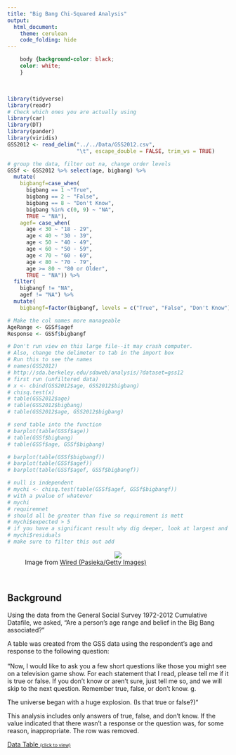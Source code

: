 ```yaml
---
title: "Big Bang Chi-Squared Analysis"
output: 
  html_document:
    theme: cerulean
    code_folding: hide
---
```

```css
    body {background-color: black;
    color: white;
    }

```
<script type="text/javascript">
 function showhide(id) {
    var e = document.getElementById(id);
    e.style.display = (e.style.display == 'block') ? 'none' : 'block';
 }
</script>
<br>

<!-- Directions

Come up with a chi squared test analysis of your own creation. 

* Write the Background and clearly state your question. Then collect data and perform the chi-squared test analysis in order to answer your question. Use the proper order of first, ask the question, then second, figure out the answer.

* You can use data from 
    - An R data set
    - the internet (like weather data, Facebook data, or sports data) 
    - your own experiment 
    - your own observational study
* However,     
    - Do not violate the "Human Subjects Rules" of the university: http://www.byui.edu/executive-strategy-and-planning/institutional-research/research-and-assessments/research-and-surveys

* You need a sample size large enough to meet the requirements of the chi squared test. Unfortunately, the sample size is completely dependent on the situation you select. A good rule of thumb is 10 observations per "combination-group" in your data.
-->

```r
library(tidyverse)
library(readr)
# Check which ones you are actually using
library(car)
library(DT)
library(pander)
library(viridis)
GSS2012 <- read_delim("../../Data/GSS2012.csv", 
                      "\t", escape_double = FALSE, trim_ws = TRUE)

# group the data, filter out na, change order levels
GSSf <- GSS2012 %>% select(age, bigbang) %>% 
  mutate(
    bigbangf=case_when(
      bigbang == 1 ~"True",
      bigbang == 2 ~ "False",
      bigbang == 8 ~ "Don't Know",
      bigbang %in% c(0, 9) ~ "NA",
      TRUE ~ "NA"),
    agef= case_when(
      age < 30 ~ "18 - 29",
      age < 40 ~ "30 - 39",
      age < 50 ~ "40 - 49",
      age < 60 ~ "50 - 59",
      age < 70 ~ "60 - 69",
      age < 80 ~ "70 - 79",
      age >= 80 ~ "80 or Older",
      TRUE ~ "NA")) %>%  
  filter(
    bigbangf != "NA", 
    agef != "NA") %>% 
  mutate(
    bigbangf=factor(bigbangf, levels = c("True", "False", "Don't Know")))

# Make the col names more manageable
AgeRange <- GSSf$agef
Response <- GSSf$bigbangf

# Don't run view on this large file--it may crash computer.
# Also, change the delimeter to tab in the import box
# Run this to see the names
# names(GSS2012)
# http://sda.berkeley.edu/sdaweb/analysis/?dataset=gss12
# first run (unfiltered data)
# x <- cbind(GSS2012$age, GSS2012$bigbang)
# chisq.test(x)
# table(GSS2012$age)
# table(GSS2012$bigbang)
# table(GSS2012$age, GSS2012$bigbang)

# send table into the function
# barplot(table(GSSf$age))
# table(GSSf$bigbang)
# table(GSSf$age, GSSf$bigbang)

# barplot(table(GSSf$bigbangf))
# barplot(table(GSSf$agef))
# barplot(table(GSSf$agef, GSSf$bigbangf))

# null is independent
# mychi <- chisq.test(table(GSSf$agef, GSSf$bigbangf))
# with a pvalue of whatever
# mychi
# requiremnet
# should all be greater than five so requirement is mett
# mychi$expected > 5
# if you have a significant result why dig deeper, look at largest and smallest values this had a significantly higher (more counts than expected) negative means less counts
# mychi$residuals
# make sure to filter this out add
```

<figure>
<center>
<img src="../../Images/BigBang.webp">
</center>
<figcaption>Image from [Wired (Pasieka/Getty Images)](https://www.wired.com/story/to-understand-the-universe-physicists-are-building-their-own/)</figcaption>
</figure>

<br>


## Background

Using the data from the General Social Survey 1972-2012 Cumulative Datafile, we asked, "Are a person's age range and belief in the Big Bang associated?"

A table was created from the GSS data using the respondent's age and response to the following question:<br>
<br>
"Now, I would like to ask you a few short questions like those you might see on a television game show. For each statement that I read, please tell me if it is true or false. If you don't know or aren't sure, just tell me so, and we will skip to the next question. Remember true, false, or don't know. g.<br> 

The universe began with a huge explosion. (Is that true or 
false?)"<br>

This analysis includes only answers of true, false, and don't know. If the value indicated that there wasn't a response or the question was, for some reason, inappropriate. The row was removed.<br>
</div>

<a href="javascript:showhide('datatable')">Data Table <span style="font-size:8pt;">(click to view)</span></a>

<div id="datatable" style="display:none;">



Click the "Code" button to see the data.


```r
# datatable
datatable(GSSf, options=list(lengthMenu = c(5,10,30)), extensions="Responsive")
```

## Analysis

#### Hypothesis

$$
H_0:\ \text{ A person's age range and their belief in the Big Bang are independent.}
$$

$$
H_a:\ \text{A person's age range and their belief in the Big Bang are associated (not independent).}
$$
$$
\alpha = 0.05
$$

#### Graphical and Numerical Summaries

The table below summarizes the responses of participants as grouped by age range:

```r
# Create palette

palette(c("#416ecc","#772ea4","#b52588","#e60d54","#f4c33e","#bd6127","#687652"))

# send table into the function 
pander(table("Age"=AgeRange, Response))
```

Notice, in the barplot, that the overall shape of the data is shaped differently. Some age ranges have more evenly divided responses than others. For example, in the 50 to 50 age range, the number of respondents for each answer are fairly similar, but for other age groups, like those in the 18-29 range, the differences in answers have more disparity. 

```r
# Or maybe these are better
# par(bg = 'black', fg = 'white') 
par(bg = 'black', fg = 'white', xpd=T, mar=par()$mar+c(0,0,0,6))
barplot(table(AgeRange, Response), ylab="Number of Respondents", xlab = "Response to \"The Universe Began With a Huge Explosion\"", main = "Relationship of Age and Belief in the Big Bang", col=palette(), beside=TRUE, bty="n", col.axis= "white", col.lab="white", col.main="white")

legend("topleft", col=palette(), pch=15, legend=c("18-29", "30-39","40-49", "50-59","60-69","70-79","80+"), bty="n", text.col = palette(), inset=c(1,0), xpd=TRUE)

palette(c("deeppink","yellow3","navyblue"))
barplot(table(Response, AgeRange), xlab="Number of Respondents", ylab = "Response to \"The Universe Began With a Huge Explosion\"", main = "Relationship of Age and Belief in the Big Bang", col=palette(), beside=TRUE, bty="n", col.axis= "white", col.lab="white", col.main="white", las=3)
legend("topleft", col=palette(), pch=15, legend=c("True", "False","Don't Know"), bty="n", text.col = palette(), inset=c(1,0), xpd=TRUE)

```

#### Chi-squared Test

To determine whether age range and belief in the Big Bang theory are associated. A chi-squared test was conducted.

```r
#null is independent
mychi <- chisq.test(table(AgeRange, Response))
# with a pvalue of whatever
pander(mychi)
```

With a $p$-value of 0.1185, we can conclude that there is insufficient evidence to reject the null.

#### Assumptions

The requirement for the chi-squared test are met because all of the expected counts are greater than 5. We can assume the results of the test are accurate.

```r
# requiremnet
# should all be greater than five so requirement is met
pander(mychi$expected)

# Dig Deeper
# look at largest and smallest values this had a significantly higher (more counts than expected) negative means less counts
# pander(mychi$residuals)
# make sure to filter this out add
```


## Conclusion

The $p$-value of the chi-squared test was 0.1185. We have insufficient evidence to reject the null--a person's age range and belief in the big bang are independent. As the expected counts were all greater than five the assumptions of the test were met, so the results of the test are valid.
<br>
<br>
